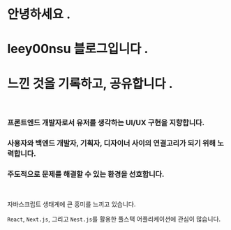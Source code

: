 # 안녕하세요 <Highlight>.</Highlight>

# <Highlight>leey00nsu</Highlight> 블로그입니다 <Highlight>.</Highlight>

# 느낀 것을 기록하고, 공유합니다 <Highlight>.</Highlight>

<br />

### 프론트엔드 개발자로서 유저를 생각하는 UI/UX 구현을 지향합니다.

### 사용자와 백엔드 개발자, 기획자, 디자이너 사이의 연결고리가 되기 위해 노력합니다.

### 주도적으로 문제를 해결할 수 있는 환경을 선호합니다.

<br />

자바스크립트 생태계에 큰 흥미를 느끼고 있습니다.

`React`, `Next.js`, 그리고 `Nest.js`를 활용한 풀스택 어플리케이션에 관심이 많습니다.
